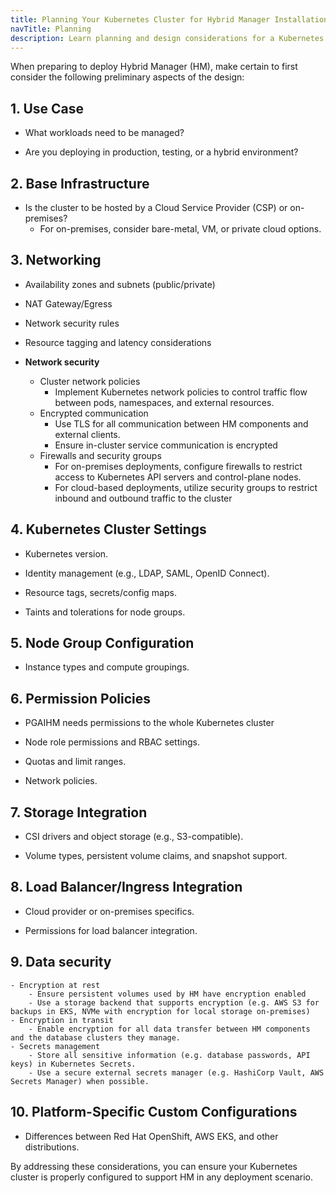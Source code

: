 ```yaml
---
title: Planning Your Kubernetes Cluster for Hybrid Manager Installation
navTitle: Planning
description: Learn planning and design considerations for a Kubernetes cluster to run Hybrid Manager.
---
```


When preparing to deploy Hybrid Manager (HM), make certain to first consider the following preliminary aspects of the design:

## 1. Use Case

-   What workloads need to be managed?

-   Are you deploying in production, testing, or a hybrid environment?

## 2. Base Infrastructure

-   Is the cluster to be hosted by a Cloud Service Provider (CSP) or on-premises?
    -   For on-premises, consider bare-metal, VM, or private cloud options.

## 3. Networking

-   Availability zones and subnets (public/private)

-   NAT Gateway/Egress

-   Network security rules

-   Resource tagging and latency considerations

-   **Network security**

    -   Cluster network policies
        -   Implement Kubernetes network policies to control traffic flow between pods, namespaces, and external resources.
    -   Encrypted communication
        -   Use TLS for all communication between HM components and external clients.
        -   Ensure in-cluster service communication is encrypted
    -   Firewalls and security groups
        -   For on-premises deployments, configure firewalls to restrict access to Kubernetes API servers and control-plane nodes.
        -   For cloud-based deployments, utilize security groups to restrict inbound and outbound traffic to the cluster

## 4. Kubernetes Cluster Settings

-   Kubernetes version.

-   Identity management (e.g., LDAP, SAML, OpenID Connect).

-   Resource tags, secrets/config maps.

-   Taints and tolerations for node groups.

## 5. Node Group Configuration

-   Instance types and compute groupings.

## 6. Permission Policies

-   PGAIHM needs permissions to the whole Kubernetes cluster

-   Node role permissions and RBAC settings.

-   Quotas and limit ranges.

-   Network policies.

## 7. Storage Integration

-   CSI drivers and object storage (e.g., S3-compatible).

-   Volume types, persistent volume claims, and snapshot support.

## 8. Load Balancer/Ingress Integration

-   Cloud provider or on-premises specifics.

-   Permissions for load balancer integration.

## 9. Data security

```
- Encryption at rest
    - Ensure persistent volumes used by HM have encryption enabled
    - Use a storage backend that supports encryption (e.g. AWS S3 for backups in EKS, NVMe with encryption for local storage on-premises)
- Encryption in transit
    - Enable encryption for all data transfer between HM components and the database clusters they manage.
- Secrets management
    - Store all sensitive information (e.g. database passwords, API keys) in Kubernetes Secrets.
    - Use a secure external secrets manager (e.g. HashiCorp Vault, AWS Secrets Manager) when possible.
```

## 10. Platform-Specific Custom Configurations

-   Differences between Red Hat OpenShift, AWS EKS, and other distributions.

By addressing these considerations, you can ensure your Kubernetes cluster is properly configured to support HM in any deployment scenario.
